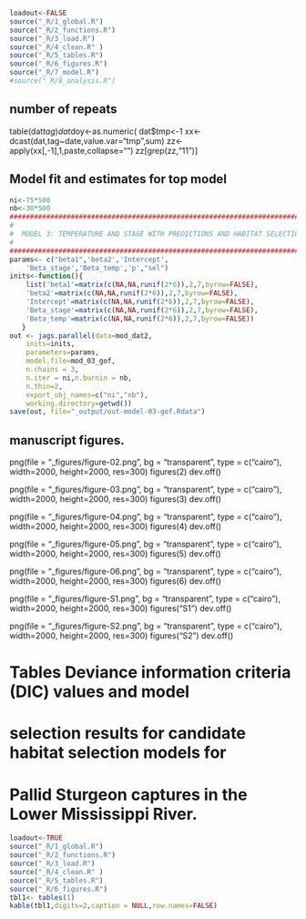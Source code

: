 


```r
loadout<-FALSE 
source("_R/1_global.R")  	
source("_R/2_functions.R")  
source("_R/3_load.R")     
source("_R/4_clean.R" )
source("_R/5_tables.R") 
source("_R/6_figures.R") 
source("_R/7_model.R")
#source("_R/8_analysis.R")
```

## number of repeats

table(dat$tag)
dat$doy<-as.numeric(
dat$tmp<-1
xx<-dcast(dat,tag~date,value.var="tmp",sum)
zz<-apply(xx[,-1],1,paste,collapse="")
zz[grep(zz,"11")]


## Model fit and estimates for top model


```r
ni<-75*500
nb<-30*500
#######################################################################
#
#  MODEL 3: TEMPERATURE AND STAGE WITH PREDICTIONS AND HABITAT SELECTION
#
#######################################################################
params<- c("beta1",'beta2','Intercept',
	'Beta_stage','Beta_temp','p',"sel") 
inits<-function(){
    list('beta1'=matrix(c(NA,NA,runif(2*6)),2,7,byrow=FALSE),
	'beta2'=matrix(c(NA,NA,runif(2*6)),2,7,byrow=FALSE),
	'Intercept'=matrix(c(NA,NA,runif(2*6)),2,7,byrow=FALSE),
	'Beta_stage'=matrix(c(NA,NA,runif(2*6)),2,7,byrow=FALSE),
	'Beta_temp'=matrix(c(NA,NA,runif(2*6)),2,7,byrow=FALSE))
   }
out <- jags.parallel(data=mod_dat2,
	inits=inits,
	parameters=params,	
	model.file=mod_03_gof,
	n.chains = 3,	
	n.iter = ni,n.burnin = nb,     
	n.thin=2,
	export_obj_names=c("ni","nb"),
	working.directory=getwd())
save(out, file="_output/out-model-03-gof.Rdata")

```

## manuscript figures.
png(file = "_figures/figure-02.png", bg = "transparent", type = c("cairo"), width=2000, height=2000, res=300)
figures(2)
dev.off()

png(file = "_figures/figure-03.png", bg = "transparent", type = c("cairo"), width=2000, height=2000, res=300)
figures(3)
dev.off()

png(file = "_figures/figure-04.png", bg = "transparent", type = c("cairo"), width=2000, height=2000, res=300)
figures(4)
dev.off()


png(file = "_figures/figure-05.png", bg = "transparent", type = c("cairo"), width=2000, height=2000, res=300)
figures(5)
dev.off()

png(file = "_figures/figure-06.png", bg = "transparent", type = c("cairo"), width=2000, height=2000, res=300)
figures(6)
dev.off()


png(file = "_figures/figure-S1.png", bg = "transparent", type = c("cairo"), width=2000, height=2000, res=300)
figures("S1")
dev.off()

png(file = "_figures/figure-S2.png", bg = "transparent", type = c("cairo"), width=2000, height=2000, res=300)
figures("S2")
dev.off()



# Tables Deviance information criteria (DIC) values and model 
# selection results for candidate habitat selection models for 
# Pallid Sturgeon captures in the Lower Mississippi River. 

```r
loadout<-TRUE 
source("_R/1_global.R")  	
source("_R/2_functions.R")  
source("_R/3_load.R")     
source("_R/4_clean.R" )
source("_R/5_tables.R") 
source("_R/6_figures.R") 
tbl1<- tables(1)
kable(tbl1,digits=2,caption = NULL,row.names=FALSE)
```
